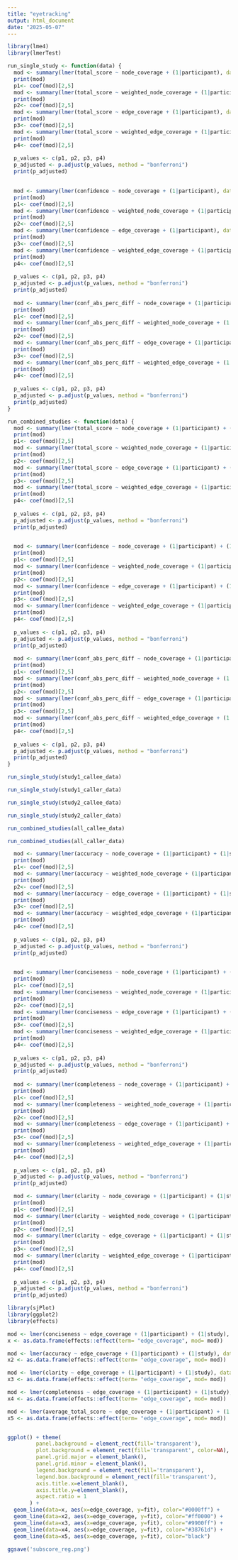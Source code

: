 ```yaml
---
title: "eyetracking"
output: html_document
date: "2025-05-07"
---
```


```r
library(lme4)
library(lmerTest)
```

```r
run_single_study <- function(data) {
  mod <- summary(lmer(total_score ~ node_coverage + (1|participant), data = data))
  print(mod)
  p1<- coef(mod)[2,5]
  mod <- summary(lmer(total_score ~ weighted_node_coverage + (1|participant), data = data))
  print(mod)
  p2<- coef(mod)[2,5]
  mod <- summary(lmer(total_score ~ edge_coverage + (1|participant), data = data))
  print(mod)
  p3<- coef(mod)[2,5]
  mod <- summary(lmer(total_score ~ weighted_edge_coverage + (1|participant), data = data))
  print(mod)
  p4<- coef(mod)[2,5]
  
  p_values <- c(p1, p2, p3, p4)
  p_adjusted <- p.adjust(p_values, method = "bonferroni")
  print(p_adjusted)

  
  mod <- summary(lmer(confidence ~ node_coverage + (1|participant), data = data))
  print(mod)
  p1<- coef(mod)[2,5]
  mod <- summary(lmer(confidence ~ weighted_node_coverage + (1|participant), data = data))
  print(mod)
  p2<- coef(mod)[2,5]
  mod <- summary(lmer(confidence ~ edge_coverage + (1|participant), data = data))
  print(mod)
  p3<- coef(mod)[2,5]
  mod <- summary(lmer(confidence ~ weighted_edge_coverage + (1|participant), data = data))
  print(mod)
  p4<- coef(mod)[2,5]
  
  p_values <- c(p1, p2, p3, p4)
  p_adjusted <- p.adjust(p_values, method = "bonferroni")
  print(p_adjusted)
  
  mod <- summary(lmer(conf_abs_perc_diff ~ node_coverage + (1|participant), data = data))
  print(mod)
  p1<- coef(mod)[2,5]
  mod <- summary(lmer(conf_abs_perc_diff ~ weighted_node_coverage + (1|participant), data = data))
  print(mod)
  p2<- coef(mod)[2,5]
  mod <- summary(lmer(conf_abs_perc_diff ~ edge_coverage + (1|participant), data = data))
  print(mod)
  p3<- coef(mod)[2,5]
  mod <- summary(lmer(conf_abs_perc_diff ~ weighted_edge_coverage + (1|participant), data = data))
  print(mod)
  p4<- coef(mod)[2,5]
  
  p_values <- c(p1, p2, p3, p4)
  p_adjusted <- p.adjust(p_values, method = "bonferroni")
  print(p_adjusted)
}
```

```r
run_combined_studies <- function(data) {
  mod <- summary(lmer(total_score ~ node_coverage + (1|participant) + (1|study), data = data))
  print(mod)
  p1<- coef(mod)[2,5]
  mod <- summary(lmer(total_score ~ weighted_node_coverage + (1|participant) + (1|study), data = data))
  print(mod)
  p2<- coef(mod)[2,5]
  mod <- summary(lmer(total_score ~ edge_coverage + (1|participant) + (1|study), data = data))
  print(mod)
  p3<- coef(mod)[2,5]
  mod <- summary(lmer(total_score ~ weighted_edge_coverage + (1|participant) + (1|study), data = data))
  print(mod)
  p4<- coef(mod)[2,5]
  
  p_values <- c(p1, p2, p3, p4)
  p_adjusted <- p.adjust(p_values, method = "bonferroni")
  print(p_adjusted)

  
  mod <- summary(lmer(confidence ~ node_coverage + (1|participant) + (1|study), data = data))
  print(mod)
  p1<- coef(mod)[2,5]
  mod <- summary(lmer(confidence ~ weighted_node_coverage + (1|participant) + (1|study), data = data))
  print(mod)
  p2<- coef(mod)[2,5]
  mod <- summary(lmer(confidence ~ edge_coverage + (1|participant) + (1|study), data = data))
  print(mod)
  p3<- coef(mod)[2,5]
  mod <- summary(lmer(confidence ~ weighted_edge_coverage + (1|participant) + (1|study), data = data))
  print(mod)
  p4<- coef(mod)[2,5]
  
  p_values <- c(p1, p2, p3, p4)
  p_adjusted <- p.adjust(p_values, method = "bonferroni")
  print(p_adjusted)
  
  mod <- summary(lmer(conf_abs_perc_diff ~ node_coverage + (1|participant) + (1|study), data = data))
  print(mod)
  p1<- coef(mod)[2,5]
  mod <- summary(lmer(conf_abs_perc_diff ~ weighted_node_coverage + (1|participant) + (1|study), data = data))
  print(mod)
  p2<- coef(mod)[2,5]
  mod <- summary(lmer(conf_abs_perc_diff ~ edge_coverage + (1|participant) + (1|study), data = data))
  print(mod)
  p3<- coef(mod)[2,5]
  mod <- summary(lmer(conf_abs_perc_diff ~ weighted_edge_coverage + (1|participant) + (1|study), data = data))
  print(mod)
  p4<- coef(mod)[2,5]
  
  p_values <- c(p1, p2, p3, p4)
  p_adjusted <- p.adjust(p_values, method = "bonferroni")
  print(p_adjusted)
}
```

```r
run_single_study(study1_callee_data)
```

```r
run_single_study(study1_caller_data)
```

```r
run_single_study(study2_callee_data)
```

```r
run_single_study(study2_caller_data)
```

```r
run_combined_studies(all_callee_data)
```

```r
run_combined_studies(all_caller_data)
```

```r
  mod <- summary(lmer(accuracy ~ node_coverage + (1|participant) + (1|study), data = all_callee_data))
  print(mod)
  p1<- coef(mod)[2,5]
  mod <- summary(lmer(accuracy ~ weighted_node_coverage + (1|participant) + (1|study), data = all_callee_data))
  print(mod)
  p2<- coef(mod)[2,5]
  mod <- summary(lmer(accuracy ~ edge_coverage + (1|participant) + (1|study), data = all_callee_data))
  print(mod)
  p3<- coef(mod)[2,5]
  mod <- summary(lmer(accuracy ~ weighted_edge_coverage + (1|participant) + (1|study), data = all_callee_data))
  print(mod)
  p4<- coef(mod)[2,5]
  
  p_values <- c(p1, p2, p3, p4)
  p_adjusted <- p.adjust(p_values, method = "bonferroni")
  print(p_adjusted)

  
  mod <- summary(lmer(conciseness ~ node_coverage + (1|participant) + (1|study), data = all_callee_data))
  print(mod)
  p1<- coef(mod)[2,5]
  mod <- summary(lmer(conciseness ~ weighted_node_coverage + (1|participant) + (1|study), data = all_callee_data))
  print(mod)
  p2<- coef(mod)[2,5]
  mod <- summary(lmer(conciseness ~ edge_coverage + (1|participant) + (1|study), data = all_callee_data))
  print(mod)
  p3<- coef(mod)[2,5]
  mod <- summary(lmer(conciseness ~ weighted_edge_coverage + (1|participant) + (1|study), data = all_callee_data))
  print(mod)
  p4<- coef(mod)[2,5]
  
  p_values <- c(p1, p2, p3, p4)
  p_adjusted <- p.adjust(p_values, method = "bonferroni")
  print(p_adjusted)
  
  mod <- summary(lmer(completeness ~ node_coverage + (1|participant) + (1|study), data = all_callee_data))
  print(mod)
  p1<- coef(mod)[2,5]
  mod <- summary(lmer(completeness ~ weighted_node_coverage + (1|participant) + (1|study), data = all_callee_data))
  print(mod)
  p2<- coef(mod)[2,5]
  mod <- summary(lmer(completeness ~ edge_coverage + (1|participant) + (1|study), data = all_callee_data))
  print(mod)
  p3<- coef(mod)[2,5]
  mod <- summary(lmer(completeness ~ weighted_edge_coverage + (1|participant) + (1|study), data = all_callee_data))
  print(mod)
  p4<- coef(mod)[2,5]
  
  p_values <- c(p1, p2, p3, p4)
  p_adjusted <- p.adjust(p_values, method = "bonferroni")
  print(p_adjusted)

  mod <- summary(lmer(clarity ~ node_coverage + (1|participant) + (1|study), data = all_callee_data))
  print(mod)
  p1<- coef(mod)[2,5]
  mod <- summary(lmer(clarity ~ weighted_node_coverage + (1|participant) + (1|study), data = all_callee_data))
  print(mod)
  p2<- coef(mod)[2,5]
  mod <- summary(lmer(clarity ~ edge_coverage + (1|participant) + (1|study), data = all_callee_data))
  print(mod)
  p3<- coef(mod)[2,5]
  mod <- summary(lmer(clarity ~ weighted_edge_coverage + (1|participant) + (1|study), data = all_callee_data))
  print(mod)
  p4<- coef(mod)[2,5]
  
  p_values <- c(p1, p2, p3, p4)
  p_adjusted <- p.adjust(p_values, method = "bonferroni")
  print(p_adjusted)
```
```r
library(sjPlot)
library(ggplot2)
library(effects)

mod <- lmer(conciseness ~ edge_coverage + (1|participant) + (1|study), data = all_callee_data)
x <- as.data.frame(effects::effect(term= "edge_coverage", mod= mod))

mod <- lmer(accuracy ~ edge_coverage + (1|participant) + (1|study), data = all_callee_data)
x2 <- as.data.frame(effects::effect(term= "edge_coverage", mod= mod))

mod <- lmer(clarity ~ edge_coverage + (1|participant) + (1|study), data = all_callee_data)
x3 <- as.data.frame(effects::effect(term= "edge_coverage", mod= mod))

mod <- lmer(completeness ~ edge_coverage + (1|participant) + (1|study), data = all_callee_data)
x4 <- as.data.frame(effects::effect(term= "edge_coverage", mod= mod))

mod <- lmer(average_total_score ~ edge_coverage + (1|participant) + (1|study), data = all_callee_data)
x5 <- as.data.frame(effects::effect(term= "edge_coverage", mod= mod))


ggplot() + theme(
         panel.background = element_rect(fill='transparent'),
         plot.background = element_rect(fill='transparent', color=NA),
         panel.grid.major = element_blank(),
         panel.grid.minor = element_blank(),
         legend.background = element_rect(fill='transparent'),
         legend.box.background = element_rect(fill='transparent'),
         axis.title.x=element_blank(),
         axis.title.y=element_blank(),
         aspect.ratio = 1
       ) +
  geom_line(data=x, aes(x=edge_coverage, y=fit), color="#0000ff") +
  geom_line(data=x2, aes(x=edge_coverage, y=fit), color="#ff0000") +
  geom_line(data=x3, aes(x=edge_coverage, y=fit), color="#9900ff") +
  geom_line(data=x4, aes(x=edge_coverage, y=fit), color="#38761d") +
  geom_line(data=x5, aes(x=edge_coverage, y=fit), color="black")

ggsave('subscore_reg.png')
```
